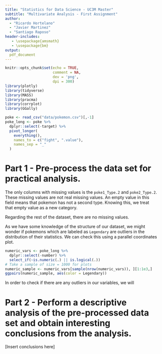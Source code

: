 ```yaml
---
title: "Statistics for Data Science - UC3M Master"
subtitle: "Multivariate Analysis - First Assignment"
author: 
  - "Ricardo Hortelano"
  - "Javier Martinez"
  - "Santiago Raposo"
header-includes:
   - \usepackage{amsmath}
   - \usepackage{bm}
output:
  pdf_document
---
```

```r
knitr::opts_chunk$set(echo = TRUE,
                      comment = NA,
                      dev = 'png',
                      dpi = 300)
library(plotly)
library(tidyverse)
library(MASS)
library(pracma)
library(corrplot)
library(GGally)

poke <- read_csv("data/pokemon.csv")[,-1]
poke_long <- poke %>%
  dplyr::select(-target) %>%
  pivot_longer(
    everything(),
    names_to = c("fight", ".value"),
    names_sep = "_"
  )
```

# Part 1 - Pre-process the data set for practical analysis.
The only columns with missing values is the `poke1_Type.2` and `poke2_Type.2`. These missing values are not real missing values. 
An empty value in this field means that pokemon has not a second type. Knowing this, we treat that empty value as a new category.

Regarding the rest of the dataset, there are no missing values.

As we have some knowledge of the structure of our dataset, we might wonder if pokemons which are labeled as `Legendary` are outliers in the distribution of their statistics. We can check this using a parallel coordinates plot.
```r
numeric_vars <- poke_long %>% 
  dplyr::select(-number) %>% 
  select_if(~is.numeric(.) || is.logical(.))
# Take a sample of size = 1000 for plots
numeric_sample <- numeric_vars[sample(nrow(numeric_vars)), ][1:1e3,]
ggpairs(numeric_sample, aes(color = Legendary))
```

In order to check if there are any outliers in our variables, we will

# Part 2 - Perform a descriptive analysis of the pre-processed data set and obtain interesting conclusions from the analysis.
[Insert conclusions here]
